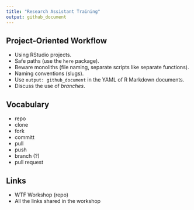 ```yaml
---
title: "Research Assistant Training"
output: github_document
---
```


## Project-Oriented Workflow

* Using RStudio projects.
* Safe paths (use the `here` package).
* Beware monoliths (file naming, separate scripts like separate functions).
* Naming conventions (slugs).
* Use `output: github_document` in the YAML of R Markdown documents.
* Discuss the use of *branches*.

## Vocabulary

* repo
* clone
* fork
* committ
* pull
* push
* branch (?)
* pull request

## Links

* WTF Workshop (repo)
* All the links shared in the workshop
